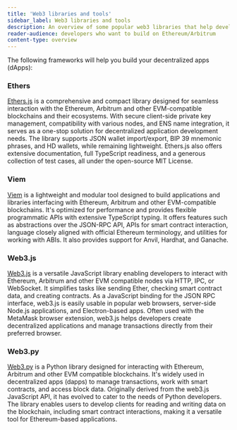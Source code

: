 ```yaml
---
title: 'Web3 libraries and tools'
sidebar_label: Web3 libraries and tools
description: An overview of some popular web3 libraries that help developers interact with the Ethereum and Arbitrum blockchains.
reader-audience: developers who want to build on Ethereum/Arbitrum
content-type: overview
---
```



<KnowMoreToolsBox />

The following frameworks will help you build your decentralized apps (dApps):

### Ethers

[Ethers.js](https://docs.ethers.org/) is a comprehensive and compact library designed for seamless interaction with the Ethereum, Arbitrum and other EVM-compatible blockchains and their ecosystems. With secure client-side private key management, compatibility with various nodes, and ENS name integration, it serves as a one-stop solution for decentralized application development needs. The library supports JSON wallet import/export, BIP 39 mnemonic phrases, and HD wallets, while remaining lightweight. Ethers.js also offers extensive documentation, full TypeScript readiness, and a generous collection of test cases, all under the open-source MIT License.

### Viem

[Viem](https://viem.sh/) is a lightweight and modular tool designed to build applications and libraries interfacing with Ethereum, Arbitrum and other EVM-compatible blockchains. It's optimized for performance and provides flexible programmatic APIs with extensive TypeScript typing. It offers features such as abstractions over the JSON-RPC API, APIs for smart contract interaction, language closely aligned with official Ethereum terminology, and utilities for working with ABIs. It also provides support for Anvil, Hardhat, and Ganache.

### Web3.js

[Web3.js](https://github.com/web3/web3.js/) is a versatile JavaScript library enabling developers to interact with Ethereum, Arbitrum and other EVM compatible nodes via HTTP, IPC, or WebSocket. It simplifies tasks like sending Ether, checking smart contract data, and creating contracts. As a JavaScript binding for the JSON RPC interface, web3.js is easily usable in popular web browsers, server-side Node.js applications, and Electron-based apps. Often used with the MetaMask browser extension, web3.js helps developers create decentralized applications and manage transactions directly from their preferred browser.

### Web3.py

[Web3.py](https://github.com/ethereum/web3.py/) is a Python library designed for interacting with Ethereum, Arbitrum and other EVM compatible blockchains. It's widely used in decentralized apps (dapps) to manage transactions, work with smart contracts, and access block data. Originally derived from the web3.js JavaScript API, it has evolved to cater to the needs of Python developers. The library enables users to develop clients for reading and writing data on the blockchain, including smart contract interactions, making it a versatile tool for Ethereum-based applications.
